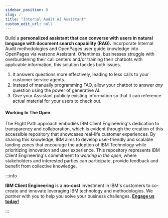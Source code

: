 ```yaml
---
sidebar_position: 0
slug: /
title: "Internal Audit AI Assistant"
custom_edit_url: null
---
```


Build a **personalized assistant that can converse with users in natural language with document search capability (RAG).** Incorporate Internal Audit methodologies and OpenPages user guide knowledge into OpenPages via watsonx Assistant. Oftentimes, businesses struggle with overburdening their call centers and/or training their chatbots with applicable information, this solution tackles both issues.

1. It answers questions more effectively, leading to less calls to your customer service agents.
2. Instead of manually programming FAQ, allow your chatbot to answer _any_ question using the power of generative AI.
3. Give your Assistant publicly existing information so that it can reference actual material for your users to check out.

#### Working In The Open

The Flight Path approach embodies IBM Client Engineering's dedication to transparency and collaboration, which is evident through the creation of this accessible repository that showcases real-life customer experiences. By sharing this knowledge, IBM aims to develop user-friendly and scalable landing zones that encourage the adoption of IBM Technology while prioritizing innovation and user experience. This repository represents IBM Client Engineering's commitment to _working in the open_, where stakeholders and interested parties can participate, provide feedback and benefit from collective knowledge.

:::info

**IBM Client Engineering** is a **no-cost** investment in IBM's customers to co-create and innovate leveraging IBM technology and methodologies. We _partner_ with you to help you solve your business challenges. **[Engage us today!](https://www.ibm.com/client-engineering)**

:::
